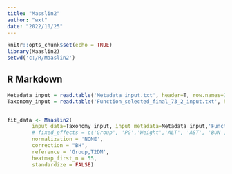 ---
title: "Masslin2"
author: "wxt"
date: "2022/10/25"
---

```{r setup, include=FALSE}
knitr::opts_chunk$set(echo = TRUE)
library(Maaslin2)
setwd('c:/R/Maaslin2')
```

## R Markdown



```{r}
Metadata_input = read.table('Metadata_input.txt', header=T, row.names=1, sep="\t", comment.char="", stringsAsFactors = F)
Taxonomy_input = read.table('Function_selected_final_73_2_input.txt', header=T, row.names=1, sep="\t", comment.char="", quote = "")


fit_data <- Maaslin2(
        input_data=Taxonomy_input, input_metadata=Metadata_input,'Function_selected_final_73_2_output', transform = "LOG",
        # fixed_effects = c('Group', 'PG','Weight','ALT', 'AST', 'BUN', 'CREA', 'CHOI', 'TG', 'HDLC', 'LDLC'),
        normalization = 'NONE',
        correction = "BH",
        reference = 'Group,T2DM',
        heatmap_first_n = 55,
        standardize = FALSE)

```


